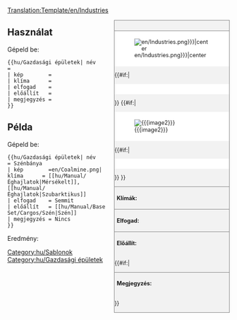 <noinclude>[[Translation:Template/en/Industries]]</noinclude><!--
This is a Template for Industries. '''DO NOT EDIT THIS PAGE''', edit the specific article instead.
Ez az Iparok/Hu sablonja. '''NE SZERKESZD EZT A CIKKET''', szerkeszd a specifikus cikket inkább.
--><noinclude></noinclude><!--
--><div style="float:right; width:260px; font-size:90%; border:1px solid gray; background-color:#f2f2f2; margin-left:10px; margin-bottom:10px">
<div style="text-align:center; border-bottom:1px solid gray; padding:5px"><strong>{{{név}}}</strong></div>
<div style="background-color:white; padding:5px">[[File:{{{kép|en/Industries.png}}}|center]]</div>
{{#if:{{{caption|}}}|<div style="text-align:center; background-color:white; padding:5px">{{{caption}}}</div>}}
{{#if:{{{image2|}}}|<div style="background-color:white; padding:5px">[[File:{{{image2}}}|center]]</div>
{{#if:{{{caption2|}}}|<div style="text-align:center; background-color:white; padding:5px">{{{caption2}}}</div>}}
}}<div style="border-top:1px solid gray; padding:5px"><strong>Klímák:</strong> {{{klíma}}}</div>
<div style="border-top:1px solid gray; padding:5px"><strong>Elfogad:</strong> {{{elfogad}}}</div>
<div style="border-top:1px solid gray; padding:5px"><strong>Előállít:</strong> {{{előállít}}}</div>
{{#if:{{{megjegyzés|}}}|<div style="border-top:1px solid gray; padding:5px"><strong>Megjegyzés:</strong> {{{megjegyzés|nincs}}}</div>}}
</div><noinclude>

{{en/-}}
==Használat==
Gépeld be:
<pre>{{hu/Gazdasági épületek| név        =
| kép        =
| klíma      =
| elfogad    =
| előállít   =
| megjegyzés =
}}</pre>

==Példa==
Gépeld be:
<pre>{{hu/Gazdasági épületek| név        = Szénbánya
| kép        =en/Coalmine.png| klíma      = [[hu/Manual/Éghajlatok|Mérsékelt]], [[hu/Manual/Éghajlatok|Szubarktikus]]
| elfogad    = Semmit
| előállít   = [[hu/Manual/Base Set/Cargos/Szén|Szén]]
| megjegyzés = Nincs
}}</pre>
Eredmény:
{{hu/Gazdasági épületek| név        = Szénbánya
| kép        = Coalmine.png
| klíma      = [[hu/Manual/Éghajlatok|Mérsékelt]], [[hu/Manual/Éghajlatok|Szubarktikus]]
| elfogad    = Semmit
| előállít   = [[hu/Manual/Base Set/Cargos/Szén|Szén]]
| megjegyzés = Nincs}}
[[Category:hu/Sablonok]]
</noinclude><includeonly>
[[Category:hu/Gazdasági épületek]]</includeonly>